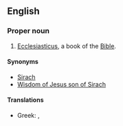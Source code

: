 ==English==
{{book of the Bible|Ben Sira}}

===Proper noun===
{{en-proper noun}}
# {{biblical}} [[Ecclesiasticus]], a book of the [[Bible]].

====Synonyms====
*[[Sirach ]]
*[[Wisdom of Jesus son of Sirach]]

====Translations====
{{trans-top|book of the Bible}}
*Greek: {{t|el|Σοφία Σειράχ||tr=Sofía Seirách|sc=Grek}}, {{t|el|Σοφία Ίησου Σειράχ||tr=Sofía Íisou Seirách|sc=Grek}}
{{trans-mid}}
{{trans-bottom}}